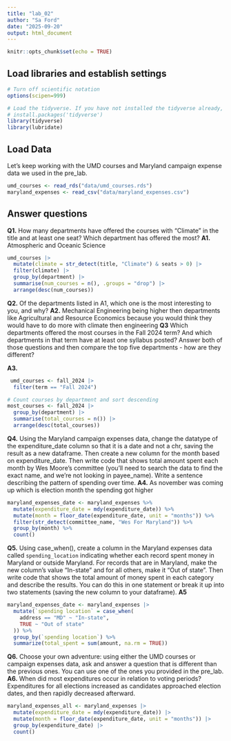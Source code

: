 ```yaml
---
title: "lab_02"
author: "Sa Ford"
date: "2025-09-20"
output: html_document
---
```


```r
knitr::opts_chunk$set(echo = TRUE)
```

## Load libraries and establish settings

```r
# Turn off scientific notation
options(scipen=999)

# Load the tidyverse. If you have not installed the tidyverse already, remove the # from the next line and run it first.  
# install.packages('tidyverse')
library(tidyverse)
library(lubridate)
```

## Load Data

Let's keep working with the UMD courses and Maryland campaign expense data we used in the pre_lab.

```r
umd_courses <- read_rds("data/umd_courses.rds")
maryland_expenses <- read_csv("data/maryland_expenses.csv")
```

## Answer questions

**Q1.** How many departments have offered the courses with "Climate" in the title and at least one seat? Which department has offered the most? **A1.**
Atmospheric and Oceanic Science
```r
umd_courses |>
  mutate(climate = str_detect(title, "Climate") & seats > 0) |>
  filter(climate) |>
  group_by(department) |>
  summarise(num_courses = n(), .groups = "drop") |>
  arrange(desc(num_courses))
```

**Q2.** Of the departments listed in A1, which one is the most interesting to you, and why? **A2.**
Mechanical Engineering being higher then departments like Agricultural and Resource Economics because you would think they would have to do more with climate then engineering
**Q3** Which departments offered the most courses in the Fall 2024 term? And which departments in that term have at least one syllabus posted? Answer both of those questions and then compare the top five departments - how are they different?

**A3.**

```r
 umd_courses <- fall_2024 |> 
  filter(term == "Fall 2024")

# Count courses by department and sort descending
most_courses <- fall_2024 |>
  group_by(department) |>
  summarise(total_courses = n()) |>
  arrange(desc(total_courses))

```
**Q4.** Using the Maryland campaign expenses data, change the datatype of the expenditure_date column so that it is a date and not a chr, saving the result as a new dataframe. Then create a new column for the month based on expenditure_date. Then write code that shows total amount spent each month by Wes Moore's committee (you'll need to search the data to find the exact name, and we're not looking in payee_name). Write a sentence describing the pattern of spending over time.
**A4.** As november was coming up which is election month the spending got higher

```r
maryland_expenses_date <- maryland_expenses %>% 
  mutate(expenditure_date = mdy(expenditure_date)) %>% 
  mutate(month = floor_date(expenditure_date, unit = "months")) %>%
  filter(str_detect(committee_name, "Wes For Maryland")) %>%
  group_by(month) %>% 
  count()
```

**Q5.** Using case_when(), create a column in the Maryland expenses data called `spending_location` indicating whether each record spent money in Maryland or outside Maryland. For records that are in Maryland, make the new column's value "In-state" and for all others, make it "Out of state". Then write code that shows the total amount of money spent in each category and describe the results. You can do this in one statement or break it up into two statements (saving the new column to your dataframe). **A5**

```r
maryland_expenses_date <- maryland_expenses |>
  mutate(`spending location` = case_when(
    address == "MD" ~ "In-state",
    TRUE ~ "Out of state"
  )) %>%
  group_by(`spending location`) %>%
  summarize(total_spent = sum(amount, na.rm = TRUE))
```

**Q6.** Choose your own adventure: using either the UMD courses or campaign expenses data, ask and answer a question that is different than the previous ones. You can use one of the ones you provided in the pre_lab.
**A6.**
When did most expenditures occur in relation to voting periods?
Expenditures for all elections increased as candidates approached election dates, and then rapidly decreased afterward.
```r
maryland_expenses_all <- maryland_expenses |> 
  mutate(expenditure_date = mdy(expenditure_date)) |>
  mutate(month = floor_date(expenditure_date, unit = "months")) |>
  group_by(expenditure_date) |>
  count()
  
```
